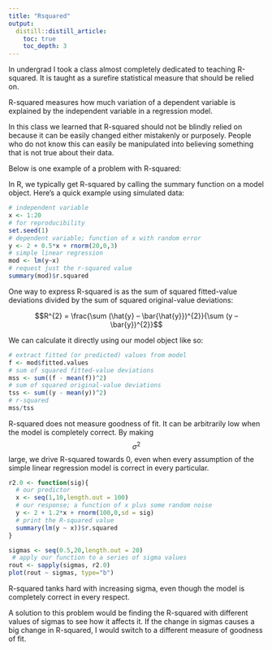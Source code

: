 ```yaml
---
title: "Rsquared"
output: 
  distill::distill_article:
    toc: true
    toc_depth: 3
---
```

In undergrad I took a class almost completely dedicated to teaching R-squared. It is taught as a surefire statistical measure that should be relied on. 

R-squared measures how much variation of a dependent variable is explained by the independent variable in a regression model.

In this class we learned that R-squared should not be blindly relied on because it can be easily changed either mistakenly or purposely. People who do not know this can easily be manipulated into believing something that is not true about their data.

Below is one example of a problem with R-squared:


In R, we typically get R-squared by calling the summary function on a model object. Here’s a quick example using simulated data:

```r
# independent variable
x <- 1:20 
# for reproducibility
set.seed(1) 
# dependent variable; function of x with random error
y <- 2 + 0.5*x + rnorm(20,0,3) 
# simple linear regression
mod <- lm(y~x)
# request just the r-squared value
summary(mod)$r.squared 
```

One way to express R-squared is as the sum of squared fitted-value deviations divided by the sum of squared original-value deviations:

$$R^{2} =  \frac{\sum (\hat{y} – \bar{\hat{y}})^{2}}{\sum (y – \bar{y})^{2}}$$

We can calculate it directly using our model object like so:

```r
# extract fitted (or predicted) values from model
f <- mod$fitted.values
# sum of squared fitted-value deviations
mss <- sum((f - mean(f))^2)
# sum of squared original-value deviations
tss <- sum((y - mean(y))^2)
# r-squared
mss/tss  
```

R-squared does not measure goodness of fit. It can be arbitrarily low when the model is completely correct. By making $$σ^2$$ large, we drive R-squared towards 0, even when every assumption of the simple linear regression model is correct in every particular.

```r
r2.0 <- function(sig){
  # our predictor
  x <- seq(1,10,length.out = 100)   
  # our response; a function of x plus some random noise
  y <- 2 + 1.2*x + rnorm(100,0,sd = sig) 
  # print the R-squared value
  summary(lm(y ~ x))$r.squared          
}

sigmas <- seq(0.5,20,length.out = 20)
 # apply our function to a series of sigma values
rout <- sapply(sigmas, r2.0)            
plot(rout ~ sigmas, type="b")
```

R-squared tanks hard with increasing sigma, even though the model is completely correct in every respect.

A solution to this problem would be finding the R-squared with different values of sigmas to see how it affects it. If the change in sigmas causes a big change in R-squared, I would switch to a different measure of goodness of fit.